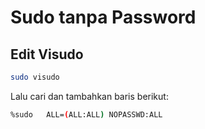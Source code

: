 # Sudo tanpa Password

## Edit Visudo
``` bash
sudo visudo
```
Lalu cari dan tambahkan baris berikut:
``` bash
%sudo   ALL=(ALL:ALL) NOPASSWD:ALL
```
